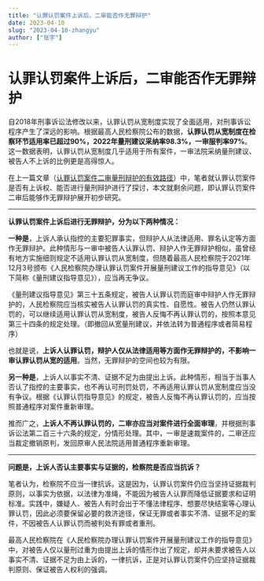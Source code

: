 ```yaml
---
title: "认罪认罚案件上诉后，二审能否作无罪辩护"
date: 2023-04-10
slug: "2023-04-10-zhangyu"
author: ["张宇"]
---
```


# 认罪认罚案件上诉后，二审能否作无罪辩护

自2018年刑事诉讼法修改以来，认罪认罚从宽制度实现了全面适用，对刑事诉讼程序产生了深远的影响。根据最高人民检察院公布的数据，**认罪认罚从宽制度在检察环节适用率已超过90%，2022年量刑建议采纳率98.3%，一审服判率97%**。这一数据表明，认罪认罚从宽制度几乎适用于所有案件，一审法院采纳量刑建议、被告人不上诉的比例更是高得惊人。

在上一篇文章（[认罪认罚案件二审量刑辩护的有效路径](../2023-04-04-zhangyu)）中，笔者就认罪认罚案件是否有上诉权、能否进行量刑辩护进行了探讨，本文就剩余问题，即认罪认罚案件二审后能够作无罪辩护展开初步研究。

---

**认罪认罚案件上诉后进行无罪辩护，分为以下两种情况：**

**一种是**，上诉人承认指控的主要犯罪事实，但辩护人从法律适用、罪名认定等方面作无罪辩护。此种情形与一审中被告人认罪认罚、辩护人作无罪辩护相似，虽曾经有地方实施细则规定不适用认罪认罚从宽制度，但随着最高人民检察院于2021年12月3号颁布《人民检察院办理认罪认罚案件开展量刑建议工作的指导意见》（以下简称《量刑建议指导意见》），应当再无争议。

《量刑建议指导意见》第三十五条规定，被告人认罪认罚而庭审中辩护人作无罪辩护的，人民检察院应当核实被告人认罪认罚的真实性、自愿性。被告人仍然认罪认罚的，可以继续适用认罪认罚从宽制度，被告人反悔不再认罪认罚的，按照本意见第三十四条的规定处理。（即撤回从宽量刑建议，并依法转为普通程序或者简易程序）

也就是说，**上诉人认罪认罚，辩护人仅从法律适用等方面作无罪辩护的，不影响一审认罪认罚从宽的适用**。当然，无罪辩护的空间也较为有限。

**另一种是**，上诉人以事实不清、证据不足为由提出上诉。此种情形，相当于当事人否认了指控的主要事实，也不再认可刑罚处罚，不再适用认罪认罚从宽制度应当没有争议。根据《认罪认罚指导意见》的规定，被告人反悔不再认罪认罚的，应当按照普通程序对案件重新审理。

推而广之，**上诉人不再认罪认罚的，二审亦应当对案件进行全面审理**，并根据刑事诉讼法第二百三十六条的规定，分情形处理。其中，一审是速裁案件的，二审还应当裁定撤销原判，发回原审人民法院适用普通程序重新审理。

---

**问题是，上诉人否认主要事实与证据的，检察院是否应当抗诉？**

笔者认为，检察院不应当一律抗诉。这是因为，认罪认罚案件仍应当坚持证据裁判原则，以事实为依据，以法律为准绳，不能因为被告人认罪而降低证据要求和证明标准。实践中，嫌疑人、被告人有时会出于不懂法律程序、想要尽快结案等心理认罪认罚，因此必须要保留必要的救济途径，保证无罪或者事实不清、证据不足的案件，不因被告人认罪认罚而被判处有罪或者重刑。

最高人民检察院在《人民检察院办理认罪认罚案件开展量刑建议工作的指导意见》中，对被告人仅以量刑过重为由提出上诉的情形作出了规定，却并未要求被告人以事实不清、证据不足为由上诉的，一律抗诉，正是对认罪认罚案件仍应坚持证据裁判原则、保证被告人权利的强调。
